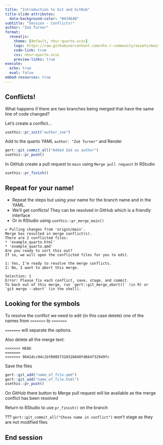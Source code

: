 ```yaml
---
title: "Introduction to Git and GitHub"
title-slide-attributes: 
  data-background-color: "#43464B"
subtitle: "Session - Conflicts!"
author: "Zoë Turner"
format:
  revealjs:
    theme: [default, nhsr-quarto.scss]
    logo: https://raw.githubusercontent.com/nhs-r-community/assets/main/logo/nhsr-logo.svg
    code-link: true
    css: nhsr-quarto.scss
    preview-links: true
execute: 
  echo: true
  eval: false
embed-resources: true  
---
```


## Conflicts!

What happens if there are two branches being merged that have the same line of code changed?

Let's create a conflict...

```r
usethis::pr_init("author_zoe")
```

Add to the quarto YAML `author: "Zoë Turner"` and Render

```r
gert::git_commit_all("Added Zoë as author")
usethis::pr_push()
```

In GitHub create a pull request to `main` using `Merge pull request`
In RStudio 

```r
usethis::pr_finish()
```

## Repeat for your name!

:::incremental
- Repeat the steps but using your name for the branch name and in the YAML.
- We'll get conflicts! They can be resolved in GitHub which is a friendly interface
- Or in RStudio using `usethis::pr_merge_main()`

```
✔ Pulling changes from 'origin/main'.
Merge has resulted in merge conflict(s).
There are 2 conflicted files:
* 'example_quarto.html'
* 'example_quarto.qmd'
Are you ready to sort this out?
If so, we will open the conflicted files for you to edit.

1: Yes, I'm ready to resolve the merge conflicts.
2: No, I want to abort this merge.

Selection: 1
Error: Please fix each conflict, save, stage, and commit.
To back out of this merge, run `gert::git_merge_abort()` (in R) or `git merge --abort` (in the shell).
```
:::

## Looking for the symbols

To resolve the conflict we need to edit (in this case delete) one of the names from `<<<<<<<` to `>>>>>>>` 

`=======` will separate the options.

Also delete all the merge text:

```
<<<<<<< HEAD
=======
>>>>>>> 9641dcc94c1bf0005731032b040fd664f32949fc

```
Save the files 

```r
gert::git_add("name_of_file.qmd")
gert::git_add("name_of_file.html")
usethis::pr_push()
```

On GitHub there button to Merge pull request will be available as the merge conflict has been resolved

Return to RStudio to use `pr_finish()` on the branch

???
`gert::git_commit_all("Chose name in conflict")` won't stage as they are not modified files 

## End session


